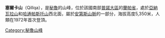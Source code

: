 {{Coord|15|18|44|S|70|43|59|W|display=title}}

'''塞爾卡山'''（Qillqa），是[[秘魯|秘魯]]的山峰，位於該國南部[[普諾大區|普諾大區]]的[[蘭帕省|蘭帕省]]，處於[[亞納瓦拉山|亞納瓦拉山]]和[[哈通帕斯托山|哈通帕斯托山]]西北面，屬於[[安第斯山脈|安第斯山脈]]的一部分，海拔高度5,350米，人類在1972年首次登頂。

{{Peru-geo-stub}}
[[Category:秘魯山峰|Category:秘魯山峰]]